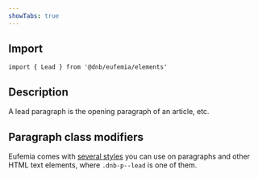 ```yaml
---
showTabs: true
---
```


## Import

```tsx
import { Lead } from '@dnb/eufemia/elements'
```

## Description

A lead paragraph is the opening paragraph of an article, etc.

## Paragraph class modifiers

Eufemia comes with [several styles](/uilib/elements/paragraph/#paragraph-class-modifiers) you can use on paragraphs and other HTML text elements, where `.dnb-p--lead` is one of them.
